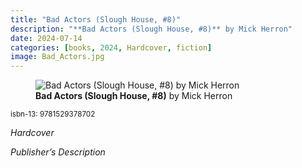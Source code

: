 ```yaml
---
title: "Bad Actors (Slough House, #8)"
description: "**Bad Actors (Slough House, #8)** by Mick Herron"
date: 2024-07-14
categories: [books, 2024, Hardcover, fiction]
image: Bad_Actors.jpg
---
```

![**Bad Actors (Slough House, #8)** by Mick Herron](Bad_Actors.jpg){fig-align="left"}

<sup>isbn-13: 9781529378702</sup>

*Hardcover*

*Publisher's Description*

